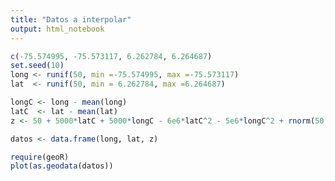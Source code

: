 ```yaml
---
title: "Datos a interpolar"
output: html_notebook
---
```



```r
c(-75.574995, -75.573117, 6.262784, 6.264687)
set.seed(10)
long <- runif(50, min =-75.574995, max =-75.573117)
lat  <- runif(50, min = 6.262784, max =6.264687)

longC <- long - mean(long)
latC  <- lat - mean(lat)
z <- 50 + 5000*latC + 5000*longC - 6e6*latC^2 - 5e6*longC^2 + rnorm(50, mean=0, sd = 4)

datos <- data.frame(long, lat, z)

require(geoR)
plot(as.geodata(datos))
```

